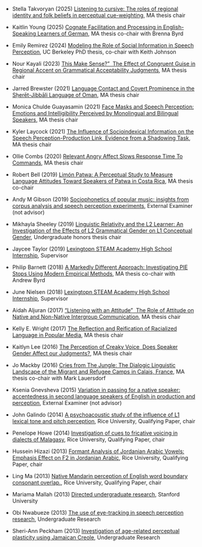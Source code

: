 <div id="listing-advising" class="quarto-listing quarto-listing-container-custom">

- Stella Takvoryan (2025) <a href="https://uknowledge.uky.edu/ltt_etds/66/">Listening to cursive: The roles of regional identity and folk beliefs in perceptual cue-weighting</a>, MA thesis chair

- Kaitlin Young (2025) <a href="https://uknowledge.uky.edu/ltt_etds/69/">Cognate Facilitation and Processing in English-Speaking Learners of German</a>, MA thesis co-chair with Brenna Byrd

- Emily Remirez (2024) <a href="https://www.proquest.com/openview/633e57c9ca44f19ecf97c41c1c04f9bf/1">Modeling the Role of Social Information in Speech Perception</a>, UC Berkeley PhD thesis, co-chair with Keith Johnson

- Nour Kayali (2023) <a href="https://uknowledge.uky.edu/ltt_etds/53/">This Make Sense?”&nbsp; The Effect of Congruent Guise in Regional Accent on Grammatical Acceptability Judgments</a>, MA thesis chair

- Jarred Brewster (2021) <a href="https://uknowledge.uky.edu/ltt_etds/43/">Language Contact and Covert Prominence in the Sḥerēt-Jibbāli Language of Oman</a>, MA thesis chair

- Monica Chulde Guayasamin (2021) <a href="https://uknowledge.uky.edu/ltt_etds/45/">Face Masks and Speech Perception: Emotions and Intelligibility Perceived by Monolingual and Bilingual Speakers</a>, MA thesis chair

- Kyler Laycock (2021) <a href="https://uknowledge.uky.edu/ltt_etds/41/">The Influence of Socioindexical Information on the Speech Perception-Production Link&nbsp; Evidence from a Shadowing Task</a>, MA thesis chair

- Ollie Combs (2020) <a href="https://uknowledge.uky.edu/ltt_etds/40/">Relevant Angry Affect Slows Response Time To Commands</a>, MA thesis chair

- Robert Bell (2019) <a href="https://doi.org/10.13023/etd.2019.352">Limón Patwa: A Perceptual Study to Measure Language Attitudes Toward Speakers of Patwa in Costa Rica</a>, MA thesis co-chair

- Andy M Gibson (2019) <a href="https://ir.canterbury.ac.nz/items/4026429a-a08d-4e16-a4e9-0441e9bf5eb0">Sociophonetics of popular music: insights from corpus analysis and speech perception experiments</a>, External Examiner (not advisor)

- Mikhayla Sheeley (2019) <a href="">Linguistic Relativity and the L2 Learner: An Investigation of the Effects of L2 Grammatical Gender on L1 Conceptual Gender</a>, Undergraduate honors thesis chair

- Jaycee Taylor (2019) <a href="https://uknowledge.uky.edu/ltt_etds/53/">Lexingtopn STEAM Academy High School Internship</a>, Supervisor

- Philip Barnett (2018) <a href="https://doi.org/10.13023/ETD.2018.203">A Markedly Different Approach: Investigating PIE Stops Using Modern Empirical Methods</a>, MA thesis co-chair with Andrew Byrd

- June Nielsen (2018) <a href="">Lexingtopn STEAM Academy High School Internship</a>, Supervisor

- Aidah Aljuran (2017) <a href="https://uknowledge.uky.edu/ltt_etds/25/">“Listening with an Attitude”&nbsp; The Role of Attitude on Native and Non-Native Intergroup Communication</a>, MA thesis chair

- Kelly E. Wright (2017) <a href="https://uknowledge.uky.edu/ltt_etds/18/">The Reflection and Reification of Racialized Language in Popular Media</a>, MA thesis chair

- Kaitlyn Lee (2016) <a href="https://uknowledge.uky.edu/ltt_etds/17/">The Perception of Creaky Voice&nbsp; Does Speaker Gender Affect our Judgments?</a>, MA thesis chair

- Jo Mackby (2016) <a href="http://dx.doi.org/10.13023/ETD.2016.210">Cries from The Jungle: The Dialogic Linguistic Landscape of the Migrant and Refugee Camps in Calais, France</a>, MA thesis co-chair with Mark Lauersdorf

- Ksenia Gnevsheva (2015) <a href="https://ir.canterbury.ac.nz/items/7a56f9f9-0e55-4eb8-b1aa-b93ed37c37cf">Variation in passing for a native speaker: accentedness in second language speakers of English in production and perception</a>, External Examiner (not advisor)

- John Galindo (2014) <a href="">A psychoacoustic study of the influence of L1 lexical tone and pitch perception</a>, Rice University, Qualifying Paper, chair

- Penelope Howe (2014) <a href="">Investigation of cues to fricative voicing in dialects of Malagasy</a>, Rice University, Qualifying Paper, chair

- Hussein Hizazi (2013) <a href="">Formant Analysis of Jordanian Arabic Vowels: Emphasis Effect on F2 in Jordanian Arabic</a>, Rice University, Qualifying Paper, chair

- Ling Ma (2013) <a href="">Native Mandarin perception of English word boundary consonant overlap.</a>, Rice University, Qualifying Paper, chair

- Mariama Mallah (2013) <a href="">Directed undergraduate research</a>, Stanford University

- Obi Nwabueze (2013) <a href="">The use of eye-tracking in speech perception research</a>, Undergraduate Research

- Sheri-Ann Peckham (2013) <a href="">Investigation of age-related perceptual plasticity using Jamaican Creole</a>, Undergraduate Research
</div>

